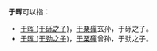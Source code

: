 {{NoteTA|1=zh-hans:于; zh-hant:于;}}
'''于晖'''可以指：

*[[于晖_(于砾之子)|于晖 (于砾之子)]]，[[于栗磾|于栗磾]]玄孙，于砾之子。
*[[于晖_(于劲之子)|于晖 (于劲之子)]]，[[于栗磾|于栗磾]]曾孙，于劲之子。

{{disambig|Cat=二字于姓人名消歧義}}